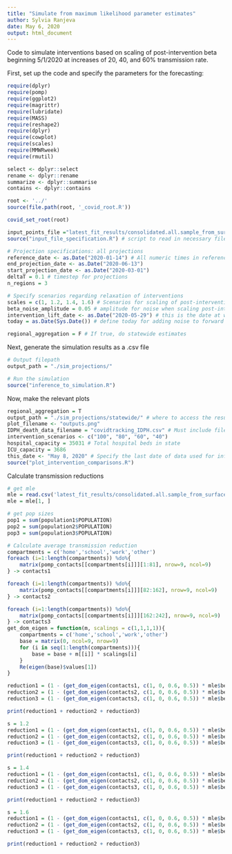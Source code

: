 ```yaml
---
title: "Simulate from maximum likelihood parameter estimates"
author: Sylvia Ranjeva
date: May 6, 2020
output: html_document
---
```

Code to simulate interventions based on scaling of post-intervention beta beginning 5/1/2020 at increases of 20, 40, and 60% transmission rate. 

First, set up the code and specify the parameters for the forecasting:
```r
require(dplyr)
require(pomp)
require(ggplot2)
require(magrittr)
require(lubridate)
require(MASS)
require(reshape2)
require(dplyr)
require(cowplot)
require(scales)
require(MMWRweek)
require(rmutil)

select <- dplyr::select
rename <- dplyr::rename
summarize <- dplyr::summarise
contains <- dplyr::contains

root <- '../'
source(file.path(root, '_covid_root.R'))

covid_set_root(root)

input_points_file ="latest_fit_results/consolidated.all.sample_from_surface.csv"
source("input_file_specification.R") # script to read in necessary files

# Projection specifications: all projections
reference_date <- as.Date("2020-01-14") # All numeric times in reference to this date 
end_projection_date <- as.Date("2020-06-13")
start_projection_date <- as.Date("2020-03-01")
deltaT = 0.1 # timestep for projections 
n_regions = 3 

# Specify scenarios regarding relaxation of interventions 
scales = c(1, 1.2, 1.4, 1.6) # Scenarios for scaling of post-intervention beta
beta_noise_amplitude = 0.05 # amplitude for noise when scaling post-intervention beta 
intervention_lift_date <- as.Date("2020-05-29") # this is the date at which any relaxation of intervention begins
today = as.Date(Sys.Date()) # define today for adding noise to forward post-intervention transmission 

regional_aggregation = F # If true, do statewide estimates

```

Next, generate the simulation results as a .csv file
```r
# Output filepath 
output_path = "./sim_projections/"

# Run the simulation
source("inference_to_simulation.R")

```

Now, make the relevant plots 
```r
regional_aggregation = T
output_path = "./sim_projections/statewide/" # where to access the result files 
plot_filename <- "outputs.png"
IDPH_death_data_filename = "covidtracking_IDPH.csv" # Must include file with IDPH reported new deaths per day
intervention_scenarios <- c("100", "80", "60", "40")
hospital_capacity = 35031 # Total hospital beds in state
ICU_capacity = 3686
this_date <- "May 8, 2020" # Specify the last date of data used for inference
source("plot_intervention_comparisons.R")

```
Calculate transmission reductions

```r
# get mle
mle = read.csv('latest_fit_results/consolidated.all.sample_from_surface.csv') %>% arrange(desc(loglik))
mle = mle[1, ]

# get pop sizes
pop1 = sum(population1$POPULATION)
pop2 = sum(population2$POPULATION)
pop3 = sum(population3$POPULATION)

# Calculate average transmission reduction
compartments = c('home','school','work','other')
foreach (i=1:length(compartments)) %do%{
    matrix(pomp_contacts[[compartments[i]]][1:81], nrow=9, ncol=9)
} -> contacts1 

foreach (i=1:length(compartments)) %do%{
    matrix(pomp_contacts[[compartments[i]]][82:162], nrow=9, ncol=9)
} -> contacts2 

foreach (i=1:length(compartments)) %do%{
    matrix(pomp_contacts[[compartments[i]]][162:242], nrow=9, ncol=9)
} -> contacts3
get_dom_eigen = function(m, scalings = c(1,1,1,1)){
    compartments = c('home','school','work','other')
    base = matrix(0, ncol=9, nrow=9)
    for (i in seq(1:length(compartments))){
        base = base + m[[i]] * scalings[i]
    }
    Re(eigen(base)$values[1])
}

reduction1 = (1 - (get_dom_eigen(contacts1, c(1, 0, 0.6, 0.5)) * mle$beta2_1) / (get_dom_eigen(contacts1) * mle$beta1)) * (pop1/sum(pop1, pop2, pop3))
reduction2 = (1 - (get_dom_eigen(contacts2, c(1, 0, 0.6, 0.5)) * mle$beta2_2) / (get_dom_eigen(contacts2) * mle$beta1)) * (pop2/sum(pop1, pop2, pop3))
reduction3 = (1 - (get_dom_eigen(contacts3, c(1, 0, 0.6, 0.5)) * mle$beta2_3) / (get_dom_eigen(contacts3) * mle$beta1)) * (pop3/sum(pop1, pop2, pop3))

print(reduction1 + reduction2 + reduction3)

s = 1.2
reduction1 = (1 - (get_dom_eigen(contacts1, c(1, 0, 0.6, 0.5)) * mle$beta2_1) / (get_dom_eigen(contacts1) * mle$beta1) * s) * (pop1/sum(pop1, pop2, pop3))
reduction2 = (1 - (get_dom_eigen(contacts2, c(1, 0, 0.6, 0.5)) * mle$beta2_2) / (get_dom_eigen(contacts2) * mle$beta1) * s) * (pop2/sum(pop1, pop2, pop3))
reduction3 = (1 - (get_dom_eigen(contacts3, c(1, 0, 0.6, 0.5)) * mle$beta2_3) / (get_dom_eigen(contacts3) * mle$beta1) * s) * (pop3/sum(pop1, pop2, pop3))

print(reduction1 + reduction2 + reduction3)

s = 1.4
reduction1 = (1 - (get_dom_eigen(contacts1, c(1, 0, 0.6, 0.5)) * mle$beta2_1) / (get_dom_eigen(contacts1) * mle$beta1) * s) * (pop1/sum(pop1, pop2, pop3))
reduction2 = (1 - (get_dom_eigen(contacts2, c(1, 0, 0.6, 0.5)) * mle$beta2_2) / (get_dom_eigen(contacts2) * mle$beta1) * s) * (pop2/sum(pop1, pop2, pop3))
reduction3 = (1 - (get_dom_eigen(contacts3, c(1, 0, 0.6, 0.5)) * mle$beta2_3) / (get_dom_eigen(contacts3) * mle$beta1) * s) * (pop3/sum(pop1, pop2, pop3))

print(reduction1 + reduction2 + reduction3)

s = 1.6
reduction1 = (1 - (get_dom_eigen(contacts1, c(1, 0, 0.6, 0.5)) * mle$beta2_1) / (get_dom_eigen(contacts1) * mle$beta1) * s) * (pop1/sum(pop1, pop2, pop3))
reduction2 = (1 - (get_dom_eigen(contacts2, c(1, 0, 0.6, 0.5)) * mle$beta2_2) / (get_dom_eigen(contacts2) * mle$beta1) * s) * (pop2/sum(pop1, pop2, pop3))
reduction3 = (1 - (get_dom_eigen(contacts3, c(1, 0, 0.6, 0.5)) * mle$beta2_3) / (get_dom_eigen(contacts3) * mle$beta1) * s) * (pop3/sum(pop1, pop2, pop3))

print(reduction1 + reduction2 + reduction3)
```
